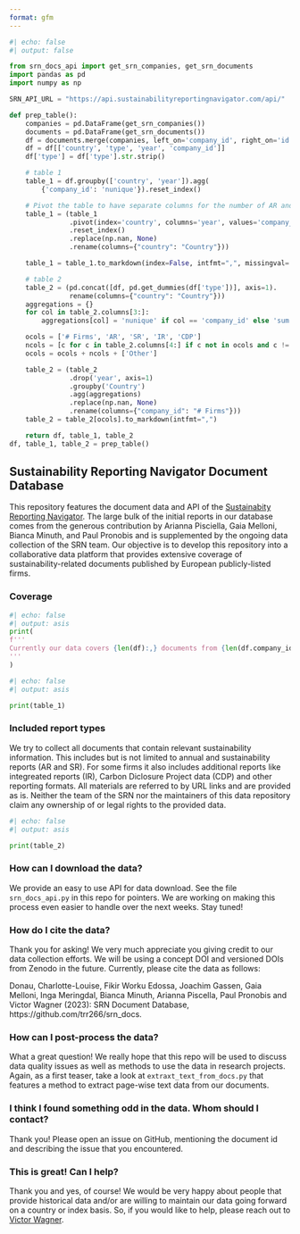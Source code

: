 ```yaml
---
format: gfm
---
```

```python
#| echo: false
#| output: false

from srn_docs_api import get_srn_companies, get_srn_documents
import pandas as pd
import numpy as np

SRN_API_URL = "https://api.sustainabilityreportingnavigator.com/api/"

def prep_table():
    companies = pd.DataFrame(get_srn_companies())
    documents = pd.DataFrame(get_srn_documents())
    df = documents.merge(companies, left_on='company_id', right_on='id')
    df = df[['country', 'type', 'year', 'company_id']]
    df['type'] = df['type'].str.strip()

    # table 1
    table_1 = df.groupby(['country', 'year']).agg(
        {'company_id': 'nunique'}).reset_index()

    # Pivot the table to have separate columns for the number of AR and SR
    table_1 = (table_1
               .pivot(index='country', columns='year', values='company_id')
               .reset_index()
               .replace(np.nan, None)
               .rename(columns={"country": "Country"}))

    table_1 = table_1.to_markdown(index=False, intfmt=",", missingval='')

    # table 2
    table_2 = (pd.concat([df, pd.get_dummies(df['type'])], axis=1).
               rename(columns={"country": "Country"}))
    aggregations = {}
    for col in table_2.columns[3:]:
        aggregations[col] = 'nunique' if col == 'company_id' else 'sum'

    ocols = ['# Firms', 'AR', 'SR', 'IR', 'CDP']
    ncols = [c for c in table_2.columns[4:] if c not in ocols and c != "Other"]
    ocols = ocols + ncols + ['Other']

    table_2 = (table_2
               .drop('year', axis=1)
               .groupby('Country')
               .agg(aggregations)
               .replace(np.nan, None)
               .rename(columns={"company_id": "# Firms"}))
    table_2 = table_2[ocols].to_markdown(intfmt=",")

    return df, table_1, table_2
df, table_1, table_2 = prep_table()
```
## Sustainability Reporting Navigator Document Database

This repository features the document data and API of the 
[Sustainabity Reporting Navigator](https://www.sustainabilityreportingnavigator.com).
The large bulk of the initial reports in our database comes from the generous contribution by Arianna Pisciella, Gaia Melloni, Bianca Minuth, and Paul Pronobis and is supplemented by the ongoing data collection of the SRN team. Our objective is to develop this repository into a collaborative data platform that 
provides extensive coverage of sustainability-related documents published 
by European publicly-listed firms.


### Coverage

```python
#| echo: false
#| output: asis
print(
f'''
Currently our data covers {len(df):,} documents from {len(df.company_id.unique()):,} firms spanning {len(df.country.unique())} countries and data from the time period {df.year.min()} to {df.year.max()}. Further information on the covered firm-years can be assessed from the table below.
'''
)
```

```python
#| echo: false
#| output: asis

print(table_1)
```

### Included report types

We try to collect all documents that contain relevant sustainability 
information. This includes but is not limited to annual and sustainability
reports (AR and SR). For some firms it also includes additional reports like
integreated reports (IR), Carbon Diclosure Project data (CDP) and other 
reporting formats. All materials are referred to by URL links and are 
provided as is. Neither the team of the SRN nor the maintainers 
of this data repository claim any ownership of or legal rights to the 
provided data. 

```python
#| echo: false
#| output: asis

print(table_2)
```


### How can I download the data?

We provide an easy to use API for data download. See the file `srn_docs_api.py` 
in this repo for pointers. We are working on making this process even easier 
to handle over the next weeks. Stay tuned!

### How do I cite the data?

Thank you for asking! We very much appreciate you giving credit to our data 
collection efforts. We will be using a concept DOI and versioned DOIs 
from Zenodo in the future. Currently, please cite the data as follows:

Donau, Charlotte-Louise, Fikir Worku Edossa, Joachim Gassen, Gaia Melloni, Inga Meringdal, Bianca Minuth, Arianna Piscella, Paul Pronobis and Victor Wagner (2023): SRN Document Database, https://github.com/trr266/srn_docs.

### How can I post-process the data?

What a great question! We really hope that this repo will be used to discuss 
data quality issues as well as methods to use the data in research
projects. Again, as a first teaser, take a look at 
`extraxt_text_from_docs.py` that features a method to extract page-wise 
text data from our documents.


### I think I found something odd in the data. Whom should I contact?

Thank you! Please open an issue on GitHub, mentioning the document id 
and describing the issue that you encountered.


### This is great! Can I help?

Thank you and yes, of course! We would be very happy about people that 
provide historical data and/or are willing to maintain our data going 
forward on a country or index basis. So, if you would like to help, please
reach out to [Victor Wagner](victor.wagner@lmu.de).

